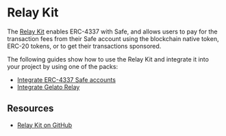 
# Relay Kit

The [Relay Kit](https://github.com/safe-global/safe-core-sdk/tree/main/packages/relay-kit) enables ERC-4337 with Safe, and allows users to pay for the transaction fees from their Safe account using the blockchain native token, ERC-20 tokens, or to get their transactions sponsored.

<Grid item mt={3}>
  <CustomCard
    title={'@safe-global/relay-kit'}
    description={''}
    url={'https://www.npmjs.com/package/@safe-global/relay-kit'}
  />
</Grid>

The following guides show how to use the Relay Kit and integrate it into your project by using one of the packs:
- [Integrate ERC-4337 Safe accounts](./relay-kit/guides/4337-safe-sdk.mdx)
- [Integrate Gelato Relay](./relay-kit/guides/gelato-relay.mdx)

## Resources
- [Relay Kit on GitHub](https://github.com/safe-global/safe-core-sdk/tree/main/packages/relay-kit)
